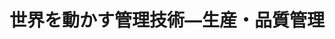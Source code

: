 ﻿---
title: "世界を動かす管理技術―生産・品質管理"
category: "社会理工"
vol: "23"
interviewee: "圓川 隆夫 "
url: ""
tags: []
pdf: "23-3.pdf"
career: ""
preface: "読者の皆さんの中には大学に入り一人暮らしを始め、冷蔵庫などの家電製品を買い揃えた人も多いだろう。だが、各メーカーから様々な種類が販売されているため、選ぶときに迷ってしまった人もいると思う。そのようなときどのような観点で選んだだろうか。値段が安い、使いやすい、色やデザインがよいという観点が考えられる。そこで企業にとっては、私たちの要求を満たす製品を作ることが非常に重要となってくる。今回は、このような研究を始め生産管理・品質管理を研究している圓川を訪ね、の学生とともにお話をうかがった。"
---
